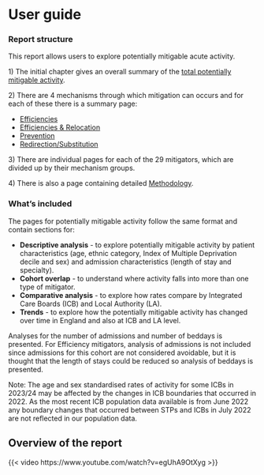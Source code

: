 # User guide {.unnumbered}

### Report structure

This report allows users to explore potentially mitigable acute activity.

1\) The initial chapter gives an overall summary of the [total potentially mitigable activity](summary_of_total_mitigation.qmd).

2\) There are 4 mechanisms through which mitigation can occurs and for each of these there is a summary page:
  
  -   [Efficiencies](mechanism_efficiencies.qmd)
-   [Efficiencies & Relocation](mechanism_efficiencies_relocation.qmd)
-   [Prevention](mechanism_prevention.qmd)
-   [Redirection/Substitution](mechanism_redirection_substitution.qmd)

3\) There are individual pages for each of the 29 mitigators, which are divided up by their mechanism groups.

4\) There is also a page containing detailed [Methodology](methods.qmd).

### What's included

The pages for potentially mitigable activity follow the same format and contain sections for:
  
  -   **Descriptive analysis** - to explore potentially mitigable activity by patient characteristics (age, ethnic category, Index of Multiple Deprivation decile and sex) and admission characteristics (length of stay and specialty).
-   **Cohort overlap** - to understand where activity falls into more than one type of mitigator.
-   **Comparative analysis** - to explore how rates compare by Integrated Care Boards (ICB) and Local Authority (LA).
-   **Trends** - to explore how the potentially mitigable activity has changed over time in England and also at ICB and LA level.

Analyses for the number of admissions and number of beddays is presented. For Efficiency mitigators, analysis of admissions is not included since admissions for this cohort are not considered avoidable, but it is thought that the length of stays could be reduced so analysis of beddays is presented.

Note: The age and sex standardised rates of activity for some ICBs in 2023/24 may be affected by the changes in ICB boundaries that occurred in 2022. As the most recent ICB population data available is from June 2022 any boundary changes that occurred between STPs and ICBs in July 2022 are not reflected in our population data.

## Overview of the report

{{< video https://www.youtube.com/watch?v=egUhA9OtXyg >}}
